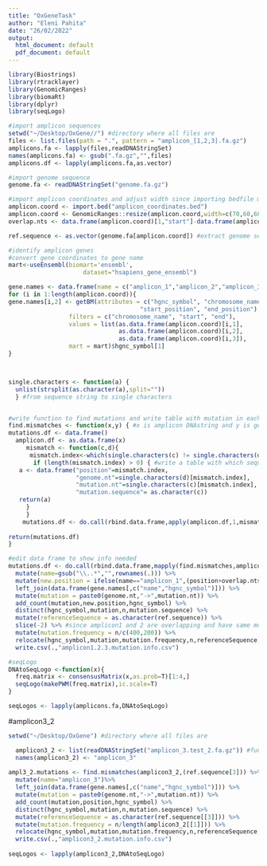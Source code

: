 ```yaml
---
title: "OxGeneTask"
author: "Eleni Pahita"
date: "26/02/2022"
output:
  html_document: default
  pdf_document: default
---
```


```r
library(Biostrings)
library(rtracklayer)
library(GenomicRanges)
library(biomaRt)
library(dplyr)
library(seqLogo)

#import amplicon sequences
setwd("~/Desktop/OxGene//") #directory where all files are
files <- list.files(path = ".", pattern = "amplicon_[1,2,3].fa.gz")
amplicons.fa <- lapply(files,readDNAStringSet)
names(amplicons.fa) <- gsub(".fa.gz","",files)
amplicons.df <- lapply(amplicons.fa,as.vector)

#import genome sequence
genome.fa <- readDNAStringSet("genome.fa.gz")

#import amplicon coordinates and adjust width since importing bedfile misses first base
amplicon.coord <- import.bed("amplicon_coordinates.bed")
amplicon.coord <- GenomicRanges::resize(amplicon.coord,width=c(70,60,60),fix="end")
overlap.nts <- data.frame(amplicon.coord)[1,"start"]-data.frame(amplicon.coord)[2,"start"] #shift in amplicon 1 vs amplicon 2

ref.sequence <- as.vector(genome.fa[amplicon.coord]) #extract genome sequences for amplicon locations

#identify amplicon genes 
#convert gene coordinates to gene name
mart<-useEnsembl(biomart='ensembl', 
                     dataset="hsapiens_gene_ensembl") 

gene.names <- data.frame(name = c("amplicon_1","amplicon_2","amplicon_3"),hgnc_symbol = c(0,0,0))
for (i in 1:length(amplicon.coord)){
gene.names[i,2] <- getBM(attributes = c("hgnc_symbol", "chromosome_name", 
                                     "start_position", "end_position"), 
                 filters = c("chromosome_name", "start", "end"),
                 values = list(as.data.frame(amplicon.coord)[i,1],
                               as.data.frame(amplicon.coord)[i,2],
                               as.data.frame(amplicon.coord)[i,3]),
                 mart = mart)$hgnc_symbol[1]
}



single.characters <- function(a) {
  unlist(strsplit(as.character(a),split=""))
  } #from sequence string to single characters


#write function to find mutations and write table with mutation in each sequence
find.mismatches <- function(x,y) { #x is amplicon DNAstring and y is genome reference sequence
mutations.df <- data.frame()
  amplicon.df <- as.data.frame(x)
     mismatch <- function(c,d){
      mismatch.index<-which(single.characters(c) != single.characters(d))
       if (length(mismatch.index) > 0) { #write a table with which sequence contains the mismatch, and what the nt substitution is
   a <- data.frame("position"=mismatch.index,
                   "genome.nt"=single.characters(d)[mismatch.index],
                   "mutation.nt"=single.characters(c)[mismatch.index],
                   "mutation.sequence"= as.character(c))
   return(a)
     } 
     }
    mutations.df <- do.call(rbind.data.frame,apply(amplicon.df,1,mismatch,y))
    
return(mutations.df)
}

#edit data frame to show info needed
mutations.df <- do.call(rbind.data.frame,mapply(find.mismatches,amplicons.fa,ref.sequence,SIMPLIFY = F)) %>%
  mutate(name=gsub("\\..*","",rownames(.))) %>%
  mutate(new.position = ifelse(name=="amplicon_1",(position+overlap.nts),position)) %>% #change amplicon 1 position to corr amplicon 2 position
  left_join(data.frame(gene.names[,c("name","hgnc_symbol")])) %>%
  mutate(mutation = paste0(genome.nt,"->",mutation.nt)) %>%
  add_count(mutation,new.position,hgnc_symbol) %>%
  distinct(hgnc_symbol,mutation,n,mutation.sequence) %>% 
  mutate(referenceSequence = as.character(ref.sequence)) %>%
  slice(-2) %>% #since amplicon1 and 2 are overlapping and have same mutation, drop amplicon2 info
  mutate(mutation.frequency = n/c(400,200)) %>%
  relocate(hgnc_symbol,mutation,mutation.frequency,n,referenceSequence,mutation.sequence)%>%
  write.csv(.,"amplicon1.2.3.mutation.info.csv")

#seqLogo
DNAtoSeqLogo <-function(x){
  freq.matrix <- consensusMatrix(x,as.prob=T)[1:4,]
  seqLogo(makePWM(freq.matrix),ic.scale=T)
}

seqLogos <- lapply(amplicons.fa,DNAtoSeqLogo)


```
#amplicon3_2
```r
setwd("~/Desktop/OxGene") #directory where all files are

  amplicon3_2 <- list(readDNAStringSet("amplicon_3.test_2.fa.gz")) #function is written to accept list as input so convert amplicon3_2 to list of length 2
  names(amplicon3_2) <- "amplicon_3"
  
ampl3_2.mutations <- find.mismatches(amplicon3_2,(ref.sequence[3])) %>% 
  mutate(name="amplicon_3")%>%
  left_join(data.frame(gene.names[,c("name","hgnc_symbol")])) %>%
  mutate(mutation = paste0(genome.nt,"->",mutation.nt)) %>%
  add_count(mutation,position,hgnc_symbol) %>%
  distinct(hgnc_symbol,mutation,n,mutation.sequence) %>% 
  mutate(referenceSequence = as.character(ref.sequence[[3]])) %>%
  mutate(mutation.frequency = n/length(amplicon3_2[[1]])) %>%
  relocate(hgnc_symbol,mutation,mutation.frequency,n,referenceSequence,mutation.sequence) %>%
  write.csv(.,"amplicon3_2.mutation.info.csv")
  
seqLogos <- lapply(amplicon3_2,DNAtoSeqLogo)


```



